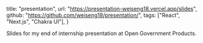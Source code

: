 
  title: "presentation",
  url: "https://presentation-weiseng18.vercel.app/slides",
  github: "https://github.com/weiseng18/presentation/",
  tags: ["React", "Next.js", "Chakra UI"],
}

Slides for my end of internship presentation at <ExternalLink href="https://open.gov.sg">Open Government Products</ExternalLink>.

